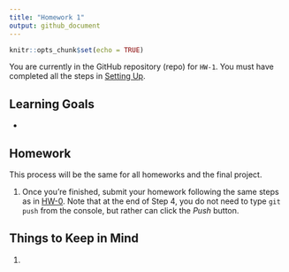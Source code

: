 ```yaml
---
title: "Homework 1"
output: github_document
---
```


```r
knitr::opts_chunk$set(echo = TRUE)
```

You are currently in the GitHub repository (repo) for `HW-1`. You must have
completed all the steps in [Setting 
Up](https://rudeboybert.github.io/MATH216/jekyll/update/2016/09/12/getting-started.html).



## Learning Goals

* 


## Homework

This process will be the same for all homeworks and the final project.

1. Once you're finished, submit your homework following the same steps as in <a
target="_blank" class="page-link"
href="https://github.com/2016-09-Middlebury-Data-Science/HW-0#homework">HW-0</a>.
Note that at the end of Step 4, you do not need to type `git push` from the
console, but rather can click the *Push* button.







## Things to Keep in Mind

1. 
